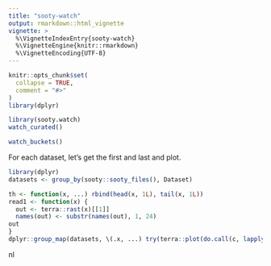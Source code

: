 ```yaml
---
title: "sooty-watch"
output: rmarkdown::html_vignette
vignette: >
  %\VignetteIndexEntry{sooty-watch}
  %\VignetteEngine{knitr::rmarkdown}
  %\VignetteEncoding{UTF-8}
---
```


```r
knitr::opts_chunk$set(
  collapse = TRUE,
  comment = "#>"
)
library(dplyr)
```

```r
library(sooty.watch)
watch_curated()

watch_buckets()
```

For each dataset, let's get the first and last and plot. 


```r
library(dplyr)
datasets <- group_by(sooty::sooty_files(), Dataset)

th <- function(x, ...) rbind(head(x, 1L), tail(x, 1L))
read1 <- function(x) {
  out <- terra::rast(x)[[1]]
  names(out) <- substr(names(out), 1, 24)
out
}
dplyr::group_map(datasets, \(.x, ...) try(terra::plot(do.call(c, lapply(th(.x)$source, read1)))))

```
nl
